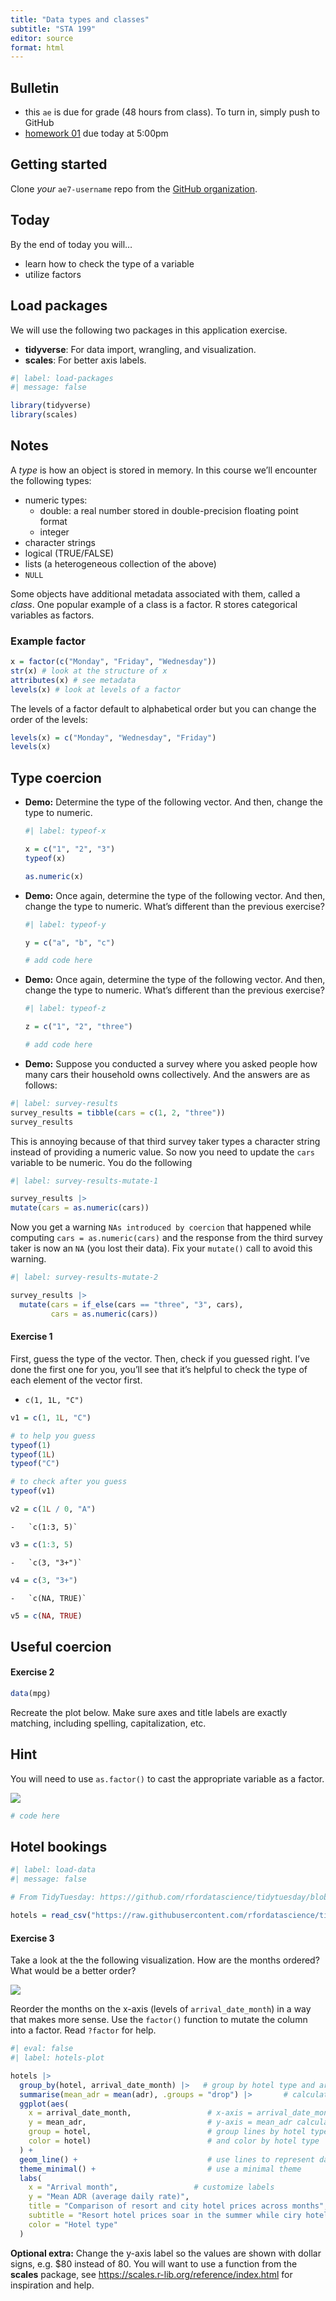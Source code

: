 ```yaml
---
title: "Data types and classes"
subtitle: "STA 199"
editor: source
format: html
---
```


## Bulletin

-   this `ae` is due for grade (48 hours from class). To turn in, simply push to GitHub
-   [homework 01](/hw/hw-1.html) due today at 5:00pm

## Getting started

Clone *your* `ae7-username` repo from the [GitHub organization](https://github.com/sta199-sp23-1/).

## Today

By the end of today you will...

-   learn how to check the type of a variable
-   utilize factors

## Load packages

We will use the following two packages in this application exercise.

-   **tidyverse**: For data import, wrangling, and visualization.
-   **scales**: For better axis labels.

```r
#| label: load-packages
#| message: false

library(tidyverse)
library(scales)
```

## Notes

A *type* is how an object is stored in memory.
In this course we'll encounter the following types:

-   numeric types:
    -   double: a real number stored in double-precision floating point format
    -   integer
-   character strings
-   logical (TRUE/FALSE)
-   lists (a heterogeneous collection of the above)
-   `NULL`

Some objects have additional metadata associated with them, called a *class*.
One popular example of a class is a factor.
R stores categorical variables as factors.

### Example factor

```r
x = factor(c("Monday", "Friday", "Wednesday"))
str(x) # look at the structure of x
attributes(x) # see metadata
levels(x) # look at levels of a factor
```

The levels of a factor default to alphabetical order but you can change the order of the levels:

```r
levels(x) = c("Monday", "Wednesday", "Friday")
levels(x)
```

## Type coercion

-   **Demo:** Determine the type of the following vector.
    And then, change the type to numeric.

    ```r
    #| label: typeof-x

    x = c("1", "2", "3")
    typeof(x)

    as.numeric(x)
    ```

-   **Demo:** Once again, determine the type of the following vector.
    And then, change the type to numeric.
    What's different than the previous exercise?

    ```r
    #| label: typeof-y

    y = c("a", "b", "c")

    # add code here
    ```

-   **Demo:** Once again, determine the type of the following vector.
    And then, change the type to numeric.
    What's different than the previous exercise?

    ```r
    #| label: typeof-z

    z = c("1", "2", "three")

    # add code here
    ```

-   **Demo:** Suppose you conducted a survey where you asked people how many cars their household owns collectively.
    And the answers are as follows:

```r
#| label: survey-results
survey_results = tibble(cars = c(1, 2, "three"))
survey_results
```

This is annoying because of that third survey taker types a character string instead of providing a numeric value.
So now you need to update the `cars` variable to be numeric.
You do the following

```r
#| label: survey-results-mutate-1

survey_results |>
mutate(cars = as.numeric(cars))
```

Now you get a warning `NAs introduced by coercion` that happened while computing `cars = as.numeric(cars)` and the response from the third survey taker is now an `NA` (you lost their data).
Fix your `mutate()` call to avoid this warning.

```r
#| label: survey-results-mutate-2

survey_results |>
  mutate(cars = if_else(cars == "three", "3", cars),
         cars = as.numeric(cars))
```

#### Exercise 1

First, guess the type of the vector.
Then, check if you guessed right.
I've done the first one for you, you'll see that it's helpful to check the type of each element of the vector first.

-   `c(1, 1L, "C")`

```r
v1 = c(1, 1L, "C")

# to help you guess
typeof(1)
typeof(1L)
typeof("C")

# to check after you guess
typeof(v1)
```

```r
v2 = c(1L / 0, "A")
```

    -   `c(1:3, 5)`

```r
v3 = c(1:3, 5)
```

    -   `c(3, "3+")`

```r
v4 = c(3, "3+")
```

    -   `c(NA, TRUE)`

```r
v5 = c(NA, TRUE)
```

## Useful coercion

#### Exercise 2

```r
data(mpg)
```

Recreate the plot below.
Make sure axes and title labels are exactly matching, including spelling, capitalization, etc.

::: callout-tip
## Hint

You will need to use `as.factor()` to cast the appropriate variable as a factor.
:::

![](images/mpgImage.png)

```r
# code here
```


## Hotel bookings

```r
#| label: load-data
#| message: false

# From TidyTuesday: https://github.com/rfordatascience/tidytuesday/blob/master/data/2020/2020-02-11/readme.md

hotels = read_csv("https://raw.githubusercontent.com/rfordatascience/tidytuesday/master/data/2020/2020-02-11/hotels.csv")
```

#### Exercise 3

Take a look at the the following visualization.
How are the months ordered?
What would be a better order?

![](images/hotel-prices-months.png){fig-align="center"}

Reorder the months on the x-axis (levels of `arrival_date_month`) in a way that makes more sense.
Use the `factor()` function to mutate the column into a factor.
Read `?factor` for help.

```r
#| eval: false
#| label: hotels-plot

hotels |>
  group_by(hotel, arrival_date_month) |>   # group by hotel type and arrival month
  summarise(mean_adr = mean(adr), .groups = "drop") |>       # calculate mean adr for each group
  ggplot(aes(
    x = arrival_date_month,                 # x-axis = arrival_date_month
    y = mean_adr,                           # y-axis = mean_adr calculated above
    group = hotel,                          # group lines by hotel type
    color = hotel)                          # and color by hotel type
  ) +
  geom_line() +                             # use lines to represent data
  theme_minimal() +                         # use a minimal theme
  labs(
    x = "Arrival month",                 # customize labels
    y = "Mean ADR (average daily rate)",
    title = "Comparison of resort and city hotel prices across months",
    subtitle = "Resort hotel prices soar in the summer while ciry hotel prices remain relatively constant throughout the year",
    color = "Hotel type"
  ) 

```

**Optional extra:** Change the y-axis label so the values are shown with dollar signs, e.g. \$80 instead of 80.
You will want to use a function from the **scales** package, see <https://scales.r-lib.org/reference/index.html> for inspiration and help.
